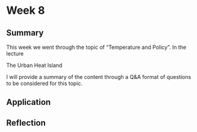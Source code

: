 # Week 8

## Summary

This week we went through the topic of "Temperature and Policy". In the lecture

The Urban Heat Island

I will provide a summary of the content through a Q&A format of questions to be considered for this topic.

## Application

## Reflection
